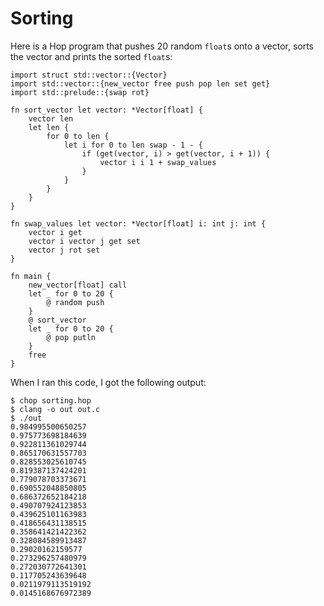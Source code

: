 # Sorting

Here is a Hop program that pushes 20 random `float`s onto a vector, sorts
the vector and prints the sorted `float`s:

```hop
import struct std::vector::{Vector}
import std::vector::{new_vector free push pop len set get}
import std::prelude::{swap rot}

fn sort_vector let vector: *Vector[float] {
    vector len
    let len {
        for 0 to len {
            let i for 0 to len swap - 1 - {
                if (get(vector, i) > get(vector, i + 1)) {
                    vector i i 1 + swap_values
                }
            }
        }
    }
}

fn swap_values let vector: *Vector[float] i: int j: int {
    vector i get
    vector i vector j get set
    vector j rot set
}

fn main {
    new_vector[float] call
    let _ for 0 to 20 {
        @ random push
    }
    @ sort_vector
    let _ for 0 to 20 {
        @ pop putln
    }
    free
}
```

When I ran this code, I got the following output:

```shell
$ chop sorting.hop
$ clang -o out out.c
$ ./out
0.984995500650257
0.975773698184639
0.922811361029744
0.865170631557703
0.828553025610745
0.819387137424201
0.779078703373671
0.690552048850805
0.686372652184218
0.490707924123853
0.439625101163983
0.418656431138515
0.358641421422362
0.328084589913487
0.29020162159577
0.273296257480979
0.272030772641301
0.117705243639648
0.0211979113519192
0.0145168676972389
```
